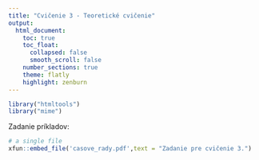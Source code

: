 ```yaml
---
title: "Cvičenie 3 - Teoretické cvičenie"
output:
  html_document:
    toc: true
    toc_float:
      collapsed: false
      smooth_scroll: false
    number_sections: true
    theme: flatly
    highlight: zenburn
---
```



```r
library("htmltools")
library("mime")
```

Zadanie príkladov:

```r
# a single file
xfun::embed_file('casove_rady.pdf',text = "Zadanie pre cvičenie 3.")

```